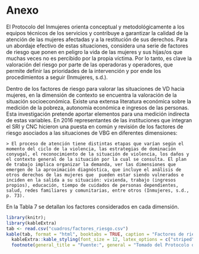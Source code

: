 # Anexo {-}


El Protocolo del Inmujeres orienta conceptual y metodológicamente a los equipos técnicos de los servicios y contribuye a garantizar la calidad de la atención de las mujeres afectadas y a la restitución de sus derechos. Para un abordaje efectivo de estas situaciones, considera una serie de factores de riesgo que ponen en peligro la vida de las mujeres y sus
hijas/os que muchas veces no es percibido por la propia víctima. Por lo tanto, es clave la
valoración del riesgo por parte de las operadoras y operadores, que permite definir las
prioridades de la intervención y por ende los procedimientos a seguir (Inmujeres, s.d.).

Dentro de los factores de riesgo para valorar las situaciones de VD hacia mujeres, en la
dimensión de contexto se encuentra la valoración de la situación socioeconómica. Existe una
extensa literatura económica sobre la medición de la pobreza, autonomía económica e ingresos de las personas. Esta investigación pretende aportar elementos para una medición indirecta de estas variables. En 2016 representantes de las instituciones que integran el SRI y CNC hicieron una puesta en común y revisión de los factores de riesgo asociados a las situaciones de VBG en diferentes dimensiones:

    > El proceso de atención tiene distintas etapas que varían según el momento del ciclo de la violencia, las estrategias de dominación conyugal, el reconocimiento de la situación de violencia, los daños y el contexto general de la situación por la cual se consulta. El plan de trabajo implica organizar la demanda, ver las dimensiones que emergen de la aproximación diagnóstica, que incluye el análisis de otros derechos de las mujeres que  pueden estar siendo vulnerados e inciden en la salida a su situación: vivienda, trabajo (ingresos propios), educación, tiempo de cuidados de personas dependientes, salud, redes familiares y comunitarias, entre otros (Inmujeres, s.d., p. 73).
    
En la Tabla 7 se detallan los factores considerados en cada dimensión.

<!-- tabla 7 -->
```r
library(knitr);
library(kableExtra)
tab <- read.csv("cuadros/factores_riesgo.csv")
kable(tab, format = "html", booktabs = TRUE, caption = "Factores de riesgo", col.names = c("Relativos a la mujer", "Relativos al varón", "Relacionales", "Contexto")) %>%
  kableExtra::kable_styling(font_size = 12, latex_options = c("striped", "hold_position")) %>%  column_spec(column = 1:4, width = "4cm", border_right = F) %>% 
  footnote(general_title = "Fuente:", general = "Tomado del Protocolo de intervención de Inmujeres")
```

